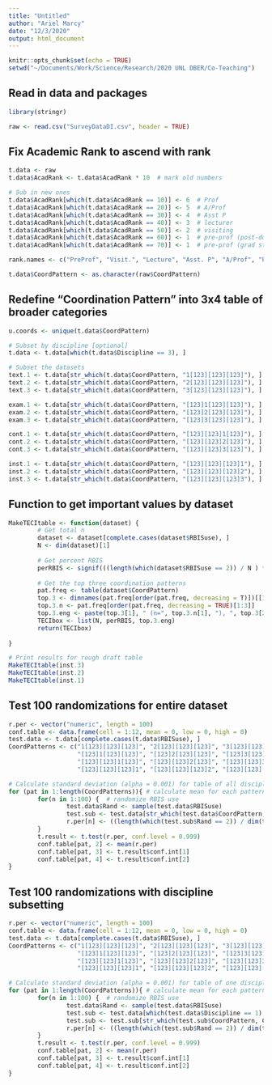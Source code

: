 ```yaml
---
title: "Untitled"
author: "Ariel Marcy"
date: "12/3/2020"
output: html_document
---
```


```r
knitr::opts_chunk$set(echo = TRUE)
setwd("~/Documents/Work/Science/Research/2020 UNL DBER/Co-Teaching")
```

## Read in data and packages
```r
library(stringr)

raw <- read.csv("SurveyDataDI.csv", header = TRUE)
```

## Fix Academic Rank to ascend with rank
```r
t.data <- raw
t.data$AcadRank <- t.data$AcadRank * 10  # mark old numbers

# Sub in new ones
t.data$AcadRank[which(t.data$AcadRank == 10)] <- 6  # Prof
t.data$AcadRank[which(t.data$AcadRank == 20)] <- 5  # A/Prof
t.data$AcadRank[which(t.data$AcadRank == 30)] <- 4  # Asst P
t.data$AcadRank[which(t.data$AcadRank == 40)] <- 3  # lecturer
t.data$AcadRank[which(t.data$AcadRank == 50)] <- 2  # visiting
t.data$AcadRank[which(t.data$AcadRank == 60)] <- 1  # pre-prof (post-doc)
t.data$AcadRank[which(t.data$AcadRank == 70)] <- 1  # pre-prof (grad student)

rank.names <- c("PreProf", "Visit.", "Lecture", "Asst. P", "A/Prof", "Prof")

t.data$CoordPattern <- as.character(raw$CoordPattern) 
```

## Redefine "Coordination Pattern" into 3x4 table of broader categories
```r
u.coords <- unique(t.data$CoordPattern) 

# Subset by discipline [optional]
t.data <- t.data[which(t.data$Discipline == 3), ]

# Subset the datasets
text.1 <- t.data[str_which(t.data$CoordPattern, "1[123][123][123]"), ]  # solo
text.2 <- t.data[str_which(t.data$CoordPattern, "2[123][123][123]"), ]  # coll
text.3 <- t.data[str_which(t.data$CoordPattern, "3[123][123][123]"), ]  # cont

exam.1 <- t.data[str_which(t.data$CoordPattern, "[123]1[123][123]"), ]  # solo
exam.2 <- t.data[str_which(t.data$CoordPattern, "[123]2[123][123]"), ]  # coll
exam.3 <- t.data[str_which(t.data$CoordPattern, "[123]3[123][123]"), ]  # cont

cont.1 <- t.data[str_which(t.data$CoordPattern, "[123][123]1[123]"), ]  # solo
cont.2 <- t.data[str_which(t.data$CoordPattern, "[123][123]2[123]"), ]  # coll
cont.3 <- t.data[str_which(t.data$CoordPattern, "[123][123]3[123]"), ]  # cont

inst.1 <- t.data[str_which(t.data$CoordPattern, "[123][123][123]1"), ]  # solo
inst.2 <- t.data[str_which(t.data$CoordPattern, "[123][123][123]2"), ]  # coll
inst.3 <- t.data[str_which(t.data$CoordPattern, "[123][123][123]3"), ]  # cont
```

## Function to get important values by dataset
```r
MakeTECItable <- function(dataset) {
        # Get total n
        dataset <- dataset[complete.cases(dataset$RBISuse), ]
        N <- dim(dataset)[1]
        
        # Get percent RBIS
        perRBIS <- signif(((length(which(dataset$RBISuse == 2)) / N ) *100), 3)
        
        # Get the top three coordination patterns
        pat.freq <- table(dataset$CoordPattern)
        top.3 <- dimnames(pat.freq[order(pat.freq, decreasing = T)])[[1]][1:3]
        top.3.n <- pat.freq[order(pat.freq, decreasing = TRUE)[1:3]]
        top.3.eng <- paste(top.3[1], " (n=", top.3.n[1], "), ", top.3[2], " (n=", top.3.n[2], "), ", top.3[3], " (n=", top.3.n[3], ")", sep = "")
        TECIbox <- list(N, perRBIS, top.3.eng)
        return(TECIbox)        
        
}

# Print results for rough draft table
MakeTECItable(inst.3)
MakeTECItable(inst.2)
MakeTECItable(inst.1)
```

## Test 100 randomizations for entire dataset
```r
r.per <- vector("numeric", length = 100)
conf.table <- data.frame(cell = 1:12, mean = 0, low = 0, high = 0)
test.data <- t.data[complete.cases(t.data$RBISuse), ]
CoordPatterns <- c("1[123][123][123]", "2[123][123][123]", "3[123][123][123]",
                   "[123]1[123][123]", "[123]2[123][123]", "[123]3[123][123]",
                   "[123][123]1[123]", "[123][123]2[123]", "[123][123]3[123]",
                   "[123][123][123]1", "[123][123][123]2", "[123][123][123]3")

# Calculate standard deviation (alpha = 0.001) for table of all disciplines
for (pat in 1:length(CoordPatterns)){ # calculate mean for each pattern
        for(n in 1:100) {  # randomize RBIS use
                test.data$Rand <- sample(test.data$RBISuse)  
                test.sub <- test.data[str_which(test.data$CoordPattern, CoordPatterns[pat]), ] 
                r.per[n] <- ((length(which(test.sub$Rand == 2)) / dim(test.sub)[1]) * 100)  # % RBIS in that cell for n randomization
        }
        t.result <- t.test(r.per, conf.level = 0.999)
        conf.table[pat, 2] <- mean(r.per)
        conf.table[pat, 3] <- t.result$conf.int[1]
        conf.table[pat, 4] <- t.result$conf.int[2]
}
```

## Test 100 randomizations with discipline subsetting
```r
r.per <- vector("numeric", length = 100)
conf.table <- data.frame(cell = 1:12, mean = 0, low = 0, high = 0)
test.data <- t.data[complete.cases(t.data$RBISuse), ]
CoordPatterns <- c("1[123][123][123]", "2[123][123][123]", "3[123][123][123]",
                   "[123]1[123][123]", "[123]2[123][123]", "[123]3[123][123]",
                   "[123][123]1[123]", "[123][123]2[123]", "[123][123]3[123]",
                   "[123][123][123]1", "[123][123][123]2", "[123][123][123]3")

# Calculate standard deviation (alpha = 0.001) for table of one discipline (specify by 1, 2, or 3 on 4th line:)
for (pat in 1:length(CoordPatterns)){ # calculate mean for each pattern
        for(n in 1:100) {  # randomize RBIS use
                test.data$Rand <- sample(test.data$RBISuse)  
                test.sub <- test.data[which(test.data$Discipline == 1), ] # subset by physics
                test.sub <- test.sub[str_which(test.sub$CoordPattern, CoordPatterns[pat]), ] 
                r.per[n] <- ((length(which(test.sub$Rand == 2)) / dim(test.sub)[1]) * 100)  # % RBIS in that cell for n randomization
        }
        t.result <- t.test(r.per, conf.level = 0.999)
        conf.table[pat, 2] <- mean(r.per)
        conf.table[pat, 3] <- t.result$conf.int[1]
        conf.table[pat, 4] <- t.result$conf.int[2]
}
```
